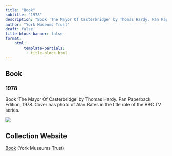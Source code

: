 ```yaml
---
title: "Book"
subtitle: "1978"
description: "Book 'The Mayor Of Casterbridge' by Thomas Hardy. Pan Paperback Edition, 1978. Cover has photo of Alan Bates in the title role of the BBC TV series."
author: "York Museums Trust"
draft: false
title-block-banner: false
format:
    html:
        template-partials:
         - title-block.html
---
```

## Book
### 1978
Book 'The Mayor Of Casterbridge' by Thomas Hardy. Pan Paperback Edition, 1978. Cover has photo of Alan Bates in the title role of the BBC TV series.

::: {.column-margin}
<img src="/full/400,/0/default.jpg">

:::

## Collection Website
<a href="https://www.yorkmuseumstrust.org.uk/collections/search/item/?id=45001628&search_query=c2VhcmNoX3RleHQ9YmJj"/>Book</a> (York Museums Trust)
